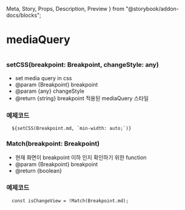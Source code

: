   Meta,
  Story,
  Props,
  Description,
  Preview
} from "@storybook/addon-docs/blocks";

<Meta title="Utils|mediaQuery" />

# mediaQuery

#

### setCSS(breakpoint: Breakpoint, changeStyle: any)

- set media query in css
- @param {Breakpoint} breakpoint
- @param {any} changeStyle
- @return {string} breakpoint 적용된 mediaQuery 스타일

### 예제코드

```
  ${setCSS(Breakpoint.md, `min-width: auto;`)}
```

### Match(breakpoint: Breakpoint)

- 현재 화면이 breakpoint 이하 인지 확인하기 위한 function
- @param {Breakpoint} breakpoint
- @return {boolean}

### 예제코드

```
  const isChangeView = !Match(Breakpoint.md);
```
